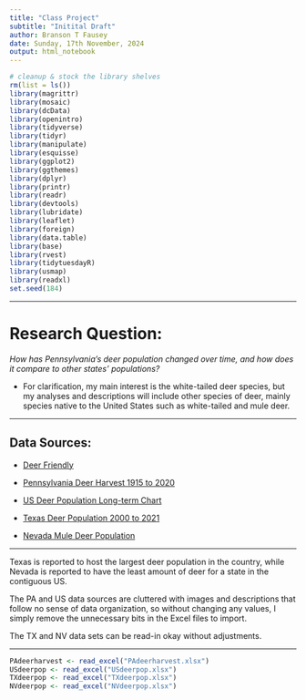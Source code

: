 ```yaml
---
title: "Class Project"
subtitle: "Initital Draft"
author: Branson T Fausey
date: Sunday, 17th November, 2024 
output: html_notebook
---
```


```r
# cleanup & stock the library shelves
rm(list = ls())
library(magrittr)
library(mosaic)
library(dcData)
library(openintro)
library(tidyverse)
library(tidyr)
library(manipulate)
library(esquisse)
library(ggplot2)
library(ggthemes)
library(dplyr)
library(printr)
library(readr)
library(devtools)
library(lubridate)
library(leaflet)
library(foreign)
library(data.table)
library(base)
library(rvest)
library(tidytuesdayR)
library(usmap)
library(readxl)
set.seed(184)
```

___

# Research Question:

*How has Pennsylvania's deer population changed over time, and how does it compare to other states' populations?*

* For clarification, my main interest is the white-tailed deer species, but my analyses and descriptions will include other species of deer, mainly species native to the United States such as white-tailed and mule deer.

___

## Data Sources:

* [Deer Friendly](https://www.deerfriendly.com/)

* [Pennsylvania Deer Harvest 1915 to 2020](https://docs.google.com/spreadsheets/d/1C8gSJWomCEdPSvHPHm7UVd_oGQU6gmsm/edit?gid=1959951972#gid=1959951972)

* [US Deer Population Long-term Chart](https://docs.google.com/spreadsheets/d/1nuAUVkXsp1HkhIlPsiNFG_BzyO5HOYdS01jqrYXX-FY/edit?gid=1580702380#gid=1580702380)

* [Texas Deer Population 2000 to 2021](https://docs.google.com/spreadsheets/d/1GLy-Knmp_IzJALFd01E2bJCG8h0Ow3I4S9nCl7PDnbE/edit?gid=0#gid=0)

* [Nevada Mule Deer Population](https://docs.google.com/spreadsheets/d/1ZIL0-G_3x3nTbz_pz135ttUocQLy2OuIecnBJgdgpIM/edit?gid=0#gid=0)

___

Texas is reported to host the largest deer population in the country, while Nevada is reported to have the least amount of deer for a state in the contiguous US.

The PA and US data sources are cluttered with images and descriptions that follow no sense of data organization, so without changing any values, I simply remove the unnecessary  bits in the Excel files to import.

The TX and NV data sets can be read-in okay without adjustments.

___

```r
PAdeerharvest <- read_excel("PAdeerharvest.xlsx")
USdeerpop <- read_excel("USdeerpop.xlsx")
TXdeerpop <- read_excel("TXdeerpop.xlsx")
NVdeerpop <- read_excel("NVdeerpop.xlsx")
```







